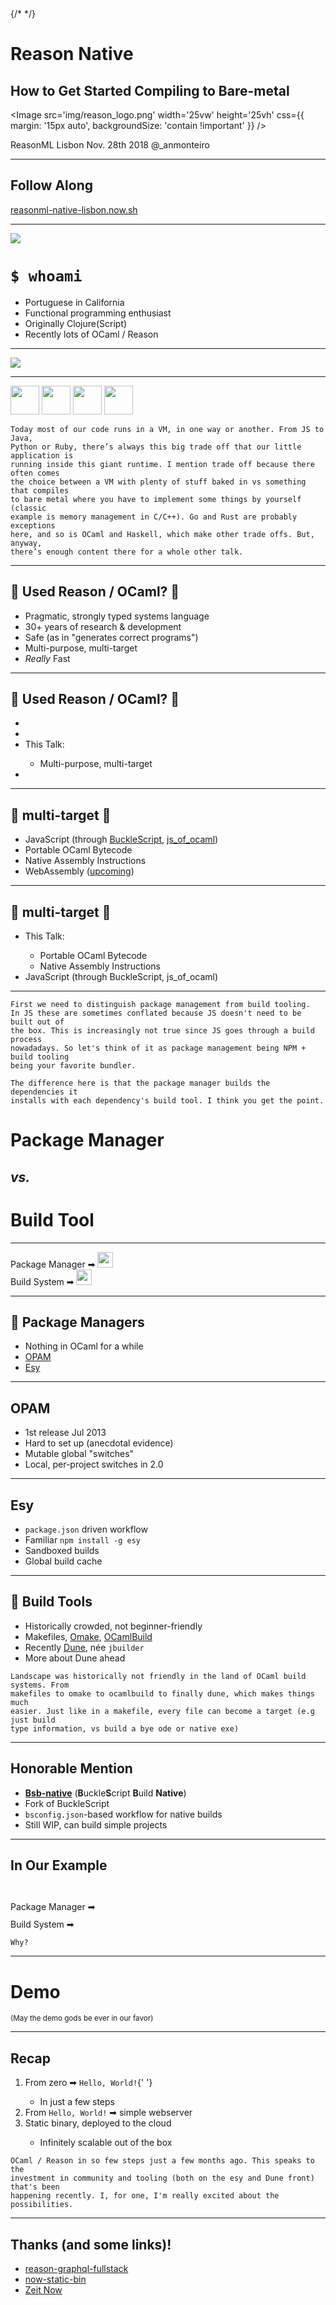 
<Head>
  <title>Reason Native: How to Get Started Compiling to Bare-metal</title>
  <meta name='twitter:card' content='summary_large_image' />
  <meta name='twitter:site' content='@_anmonteiro' />
  <meta name='twitter:title' content='Reason Native' />
  <meta
    name='twitter:description'
    content='How to Get Started Compiling to Bare-metal'
  />
  {/* <meta name='twitter:image' content='https://jxnblk.com/mdx-deck/card.png' /> */}
</Head>

# Reason Native

## How to Get Started Compiling to Bare-metal

<Image
  src='img/reason_logo.png'
  width='25vw'
  height='25vh'
  css={{ margin: '15px auto', backgroundSize: 'contain !important' }}
/>

<Text>ReasonML Lisbon</Text>
<Text fontSize='26px' fontWeight='normal'>Nov. 28th 2018</Text>
<Text fontSize='28px'>@_anmonteiro</Text>

---

## Follow Along

<Text fontSize='1.5em' fontWeight='normal'>

[reasonml-native-lisbon.now.sh](https://reasonml-native-lisbon.now.sh)

</Text>

---


<div style={{margin: '40px'}}>

![](./img/profile_pic.png)

</div>

# `$ whoami`

<Ul css={{ marginLeft: '1.5em' }}>
  <li>Portuguese in California</li>
  <li>Functional programming enthusiast</li>
  <li>Originally Clojure(Script)</li>
  <li>Recently lots of OCaml / Reason</li>
</Ul>

---

<Image src='img/baremetal.jpg' size='auto 70vh' />

---

<div style={{ display: 'flex', flexWrap: 'wrap' }}>
  <Appear>
    <Image
      src='img/js.png'
      height='46vh'
      css={{
        flexBasis: '46%',
        backgroundSize: 'contain',
        backgroundPosition: 'right',
        marginBottom: '2%',
        marginRight: '4%',
      }}
    />
    <Image
      src='img/java.png'
      height='46vh'
      css={{
        flexBasis: '46%',
        backgroundSize: 'contain',
        backgroundPosition: 'left',
        marginBottom: '2%',
        marginLeft: '4%',
      }}
    />
    <Image
      src='img/python.png'
      height='46vh'
      css={{
        flexBasis: '46%',
        backgroundSize: 'contain',
        backgroundPosition: 'right',
        marginTop: '2%',
        marginRight: '4%',
      }}
    />
    <Image
      src='img/ruby.png'
      height='46vh'
      css={{
        flexBasis: '46%',
        backgroundSize: 'contain',
        backgroundPosition: 'left',
        marginTop: '2%',
        marginLeft: '4%',
      }}
    />
  </Appear>
</div>

```notes
Today most of our code runs in a VM, in one way or another. From JS to Java,
Python or Ruby, there’s always this big trade off that our little application is
running inside this giant runtime. I mention trade off because there often comes
the choice between a VM with plenty of stuff baked in vs something that compiles
to bare metal where you have to implement some things by yourself (classic
example is memory management in C/C++). Go and Rust are probably exceptions
here, and so is OCaml and Haskell, which make other trade offs. But, anyway,
there’s enough content there for a whole other talk.
```

---

## 🐫 Used Reason / OCaml? 🐫

<Ul>
  <Appear>
    <li>Pragmatic, strongly typed systems language</li>
    <li>30+ years of research & development</li>
    <li>Safe (as in "generates correct programs")</li>
    <li>Multi-purpose, multi-target</li>
    <li>
      <em>Really</em> <span style={{ fontWeight: 'bold' }}>Fast</span>
    </li>
  </Appear>
</Ul>

---

## 🐫 Used Reason / OCaml? 🐫

<Ul>
  <li />
  <li />
  <li style={{ textDecoration: 'underline' }}>This Talk:</li>
  <Ul css={{ fontSize: '1em' }}>
    <li>
      Multi-purpose, <span style={{ fontWeight: 'bold' }}>multi-target</span>
    </li>
  </Ul>
  <li />
</Ul>

---

## 🐫 **multi-target** 🐫

- JavaScript (through
  [BuckleScript](https://github.com/bucklescript/bucklescript),
  [js_of_ocaml](https://github.com/ocsigen/js_of_ocaml))
- Portable OCaml Bytecode
- Native Assembly Instructions
- WebAssembly
  ([upcoming](https://medium.com/@sanderspies/a-webassembly-backend-for-ocaml-b78e7eeea9d5))

---

## 🐫 **multi-target** 🐫

<Ul>
  <li style={{ textDecoration: 'underline' }}>This Talk:</li>
  <Ul css={{ fontSize: '1em' }}>
    <li>Portable OCaml Bytecode</li>
    <li>
      <span style={{ fontWeight: 'bold' }}>Native Assembly Instructions</span>
    </li>
  </Ul>
  <li>
    <span style={{ visibility: 'hidden' }}>
      JavaScript (through BuckleScript, js_of_ocaml)
    </span>
  </li>
</Ul>

---

```notes
First we need to distinguish package management from build tooling.
In JS these are sometimes conflated because JS doesn't need to be built out of
the box. This is increasingly not true since JS goes through a build process
nowadadays. So let's think of it as package management being NPM + build tooling
being your favorite bundler.

The difference here is that the package manager builds the dependencies it
installs with each dependency's build tool. I think you get the point.
```

# Package Manager

## _vs._

# Build Tool

---

<div
  style={{
    display: 'flex',
    alignItems: 'center',
    justifyContent: 'space-around',
    width: '95vw',
    margin: '40px auto'
  }}
>
  <Heading tag='h3' css={{flexBasis: '45%'}}>Package Manager</Heading>
  ➡
  <a href="//npmjs.com">
    <Image
      src='img/npm.png'
      width='25vw'
      height='25vh'
      css={{ backgroundSize: 'contain' }}
    />
  </a>
</div>
<div
  style={{
    display: 'flex',
    alignItems: 'center',
    justifyContent: 'space-around',
    width: '95vw',
    margin: '40px auto'
  }}
>
  <Heading tag='h3' css={{flexBasis: '45%'}}>Build System</Heading>
  ➡
  <a href="//parceljs.org/">
    <Image
      src='img/bundler.png'
      width='25vw'
      height='25vh'
      css={{ backgroundSize: 'contain' }}
    />
  </a>
</div>

---

## 🐫 Package Managers

- Nothing in OCaml for a while
- [OPAM](https://github.com/ocaml/opam)
- [Esy](https://esy.sh)

---

## OPAM

- 1st release Jul 2013
- Hard to set up (anecdotal evidence)
- Mutable global "switches"
- Local, per-project switches in 2.0

---

## Esy

- `package.json` driven workflow
- Familiar `npm install -g esy`
- Sandboxed builds
- Global build cache

---

## 🐫 Build Tools

- Historically crowded, not beginner-friendly
- Makefiles, [Omake](https://github.com/ocaml-omake/omake),
  [OCamlBuild](https://github.com/ocaml/ocamlbuild)
- Recently [Dune](https://github.com/ocaml/dune), née `jbuilder`
- More about Dune ahead

```notes
Landscape was historically not friendly in the land of OCaml build systems. From
makefiles to omake to ocamlbuild to finally dune, which makes things much
easier. Just like in a makefile, every file can become a target (e.g just build
type information, vs build a bye ode or native exe)
```

---

## Honorable Mention

- [**Bsb-native**](https://github.com/bsansouci/bucklescript)
  (**B**uckle**S**cript **B**uild **Native**)
- Fork of BuckleScript
- `bsconfig.json`-based workflow for native builds
- Still WIP, can build simple projects

---

## In Our Example

<br/>
<div
  style={{
    display: 'flex',
    alignItems: 'center',
    justifyContent: 'space-evenly',
    width: '95vw',
    margin: '25px auto'
  }}
>
  <Heading tag='h3' css={{flexBasis: '45%'}}>Package Manager</Heading>
  ➡
  <Image
    src='img/esy_vertical.png'
    width='15vw'
    height='25vh'
    css={{ backgroundSize: 'contain' }}
  />
</div>
<div
  style={{
    display: 'flex',
    alignItems: 'center',
    justifyContent: 'space-evenly',
    width: '95vw',
    margin: '25px auto'
  }}
>
  <Heading tag='h3' css={{flexBasis: '45%'}}>Build System</Heading>
  ➡
  <Image
    src='img/dune.png'
    width='15vw'
    height='25vh'
    css={{ backgroundSize: 'contain' }}
  />
</div>

```notes
Why?
```

---

# Demo

<sub>(May the demo gods be ever in our favor)</sub>

---

## Recap

<Ol>
  <li>
    From zero ➡ <Code>Hello, World!</Code>{' '}
  </li>
  <Ul css={{ fontSize: '1em' }}>
    <li>In just a few steps</li>
  </Ul>
  <li>
    From <Code>Hello, World!</Code> ➡ simple webserver
  </li>
  <li>Static binary, deployed to the cloud</li>
  <Ul css={{ fontSize: '1em' }}>
    <li>Infinitely scalable out of the box</li>
  </Ul>
</Ol>

```notes "In just a few steps": it would have been impossible to bootstrap an
OCaml / Reason in so few steps just a few months ago. This speaks to the
investment in community and tooling (both on the esy and Dune front) that's been
happening recently. I, for one, I'm really excited about the possibilities.
```

---

## Thanks (and some links)!

- [reason-graphql-fullstack](https://github.com/anmonteiro/reason-graphql-fullstack)
- [now-static-bin](https://github.com/anmonteiro/now-static-bin)
- [Zeit Now](https://zeit.co/now)
